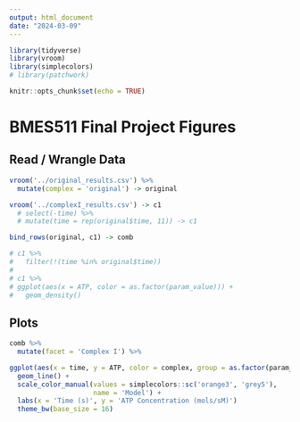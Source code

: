 ```yaml
---
output: html_document
date: "2024-03-09"
---
```


```r
library(tidyverse)
library(vroom)
library(simplecolors)
# library(patchwork)

knitr::opts_chunk$set(echo = TRUE)
```

# BMES511 Final Project Figures

## Read / Wrangle Data

```r
vroom('../original_results.csv') %>%
  mutate(complex = 'original') -> original

vroom('../complexI_results.csv') -> c1
  # select(-time) %>%
  # mutate(time = rep(original$time, 11)) -> c1

bind_rows(original, c1) -> comb

# c1 %>%
#   filter(!(time %in% original$time))
# 
# c1 %>%
# ggplot(aes(x = ATP, color = as.factor(param_value))) +
#   geom_density()
```

## Plots

```r
comb %>%
  mutate(facet = 'Complex I') %>%

ggplot(aes(x = time, y = ATP, color = complex, group = as.factor(param_value))) +
  geom_line() +
  scale_color_manual(values = simplecolors::sc('orange3', 'grey5'),
                     name = 'Model') +
  labs(x = 'Time (s)', y = 'ATP Concentration (mols/sM)')
  theme_bw(base_size = 16)
```


